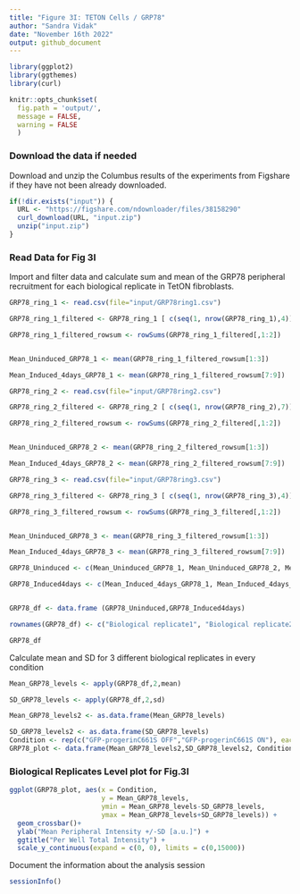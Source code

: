 ```yaml
---
title: "Figure 3I: TETON Cells / GRP78"
author: "Sandra Vidak"
date: "November 16th 2022"
output: github_document
---
```


```r
library(ggplot2)
library(ggthemes)
library(curl)
```

```r
knitr::opts_chunk$set(
  fig.path = 'output/',
  message = FALSE,
  warning = FALSE
  )
```

### Download the data if needed

Download and unzip the Columbus results of the experiments from Figshare if they have not been already downloaded.

```r
if(!dir.exists("input")) {
  URL <- "https://figshare.com/ndownloader/files/38158290"
  curl_download(URL, "input.zip")
  unzip("input.zip")
}
```


### Read Data for Fig 3I

Import and filter data and calculate sum and mean of the GRP78 peripheral recruitment for each biological replicate in TetON fibroblasts.

```r
GRP78_ring_1 <- read.csv(file="input/GRP78ring1.csv") 

GRP78_ring_1_filtered <- GRP78_ring_1 [ c(seq(1, nrow(GRP78_ring_1),4)), c("Intensity.Nucleus.3", "Intensity.Nucleus.4")]

GRP78_ring_1_filtered_rowsum <- rowSums(GRP78_ring_1_filtered[,1:2])


Mean_Uninduced_GRP78_1 <- mean(GRP78_ring_1_filtered_rowsum[1:3])

Mean_Induced_4days_GRP78_1 <- mean(GRP78_ring_1_filtered_rowsum[7:9])

```

```r

GRP78_ring_2 <- read.csv(file="input/GRP78ring2.csv") 

GRP78_ring_2_filtered <- GRP78_ring_2 [ c(seq(1, nrow(GRP78_ring_2),7)), c("Intensity.Nucleus.3", "Intensity.Nucleus.4")]

GRP78_ring_2_filtered_rowsum <- rowSums(GRP78_ring_2_filtered[,1:2])


Mean_Uninduced_GRP78_2 <- mean(GRP78_ring_2_filtered_rowsum[1:3])

Mean_Induced_4days_GRP78_2 <- mean(GRP78_ring_2_filtered_rowsum[7:9])
```

```r
GRP78_ring_3 <- read.csv(file="input/GRP78ring3.csv") 

GRP78_ring_3_filtered <- GRP78_ring_3 [ c(seq(1, nrow(GRP78_ring_3),4)), c("Intensity.Nucleus.3", "Intensity.Nucleus.4")]

GRP78_ring_3_filtered_rowsum <- rowSums(GRP78_ring_3_filtered[,1:2])


Mean_Uninduced_GRP78_3 <- mean(GRP78_ring_3_filtered_rowsum[1:3])

Mean_Induced_4days_GRP78_3 <- mean(GRP78_ring_3_filtered_rowsum[7:9])
```

```r
GRP78_Uninduced <- c(Mean_Uninduced_GRP78_1, Mean_Uninduced_GRP78_2, Mean_Uninduced_GRP78_3)

GRP78_Induced4days <- c(Mean_Induced_4days_GRP78_1, Mean_Induced_4days_GRP78_2, Mean_Induced_4days_GRP78_3)


GRP78_df <- data.frame (GRP78_Uninduced,GRP78_Induced4days)

rownames(GRP78_df) <- c("Biological replicate1", "Biological replicate2", "Biological replicate3")

GRP78_df
```

Calculate mean and SD for 3 different biological replicates in every condition

```r
Mean_GRP78_levels <- apply(GRP78_df,2,mean)

SD_GRP78_levels <- apply(GRP78_df,2,sd)

Mean_GRP78_levels2 <- as.data.frame(Mean_GRP78_levels)

SD_GRP78_levels2 <- as.data.frame(SD_GRP78_levels)
Condition <- rep(c("GFP-progerinC661S OFF","GFP-progerinC661S ON"), each=1)
GRP78_plot <- data.frame(Mean_GRP78_levels2,SD_GRP78_levels2, Condition)
```

### Biological Replicates Level plot for Fig.3I

```r
ggplot(GRP78_plot, aes(x = Condition, 
                       y = Mean_GRP78_levels, 
                       ymin = Mean_GRP78_levels-SD_GRP78_levels, 
                       ymax = Mean_GRP78_levels+SD_GRP78_levels)) +
  geom_crossbar()+ 
  ylab("Mean Peripheral Intensity +/-SD [a.u.]") + 
  ggtitle("Per Well Total Intensity") + 
  scale_y_continuous(expand = c(0, 0), limits = c(0,15000))
```

Document the information about the analysis session

```r
sessionInfo()
```
